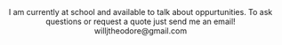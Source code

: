 
<Header title="Contact" />
<SingleLine>
  I am currently at school and available to talk about oppurtunities. To ask
  questions or request a quote just send me an email!
</SingleLine>
<MailLine>willjtheodore@gmail.com</MailLine>

<Box h="275px" />
